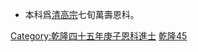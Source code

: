 {{Navbox
|name = 乾隆四十五年庚子恩科殿試金榜
|title = 乾隆四十五年（[[1780年]]）庚子恩科殿試金榜
|titlestyle = background-color:#FFD700;
|image =
|style = width:100%;text-align:center; 
|groupstyle = text-align:center; background-color:#FFD700;
|liststyle = text-align:center;
|state = {{{state<includeonly>|collapsed</includeonly>}}}
|group1 = 第一甲<br>賜進士及第<br>共3名
|list1 = '''[[汪如洋]]''' - '''[[江德量]]''' - '''[[程昌期]]'''

|group2 = 第二甲<br>賜進士出身<br>共51名
|list2 = [[關槐|關　槐]] - [[陸伯焜]] - [[史國華]] - [[吳甸華]] - [[程維岳]] - [[初彭齡]] - [[吳蔚光]] - [[虞友光]] - [[甘立猷]] - [[莊述祖]]<br>[[范鏊|范　鏊]] - [[王宗炎|王宗琰]] - [[徐志晉]] - [[漆成美]] - [[李瀚 (乾隆進士)|李　瀚]] - [[謝振定]] - [[李銘|李　銘]] - [[平遠 (乾隆進士)|平　遠]] - [[沈南春]] - [[錢塘 (乾隆進士)|錢　塘]]<br>[[李惇 (清朝)|李　惇]] - [[范寶瑔]] - [[吳樹萱]] - [[劉青照]] - [[陳培英]] - [[許兆棠]] - [[沈振鵬]] - [[游光纘]] - [[劉汝謩]] - [[高棫生]]<br>[[宋受|宋　受]] - [[陳有會]] - [[朱杲|朱　杲]] - [[徐瀾|徐　瀾]] - [[盧蔭蕙]] - [[王元梅]] - [[彭錫珖]] - [[柴模|柴　模]] - [[張汝諧]] - [[程琰|程　琰]]<br>[[蘇於洛]] - [[陳鴻舉]] - [[陳震 (乾隆進士)|陳　震]] - [[王霖 (乾隆進士)|王　霖]] - [[王應申]] - [[雷純|雷　純]] - [[劉曙|劉　曙]] - [[金光悌]] - [[錢𩆩|錢　{{僻字|𩆩}}]] - [[馮兆峋]]<br>[[吳棠 (乾隆進士)|吳　棠]]<span style="color: #FFFFFF;"> - －－－ - －－－ - －－－ - －－－ - －－－ - －－－ - －－－ - －－－ - －－－</span>

|group3 = 第三甲<br>賜同進士出身<br>共101名
|list3 = [[張丙震]] - [[朱彤|朱　彤]] - [[傅淵季]] - [[張金銘]] - [[段琦|段　琦]] - [[楊繼熊]] - [[張昌運]] - [[王覲宸]] - [[王晟|王　晟]] - [[武億|武　億]]<br>[[胡克家]] - [[劉顯祖]] - [[章朝栻]] - [[蔣師爚]] - [[趙驤 (乾隆庚子進士)|趙　驤]] - [[李崇禮]] - [[宋鳴珂]] - [[張國泰]] - [[史曠如]] - [[張駿 (乾隆進士)|張　駿]]<br>[[黃義超]] - [[徐鑒 (乾隆進士)|徐　鑒]] - [[鄭應簡]] - [[郭在達]] - [[王之藩]] - [[王密|王　密]] - [[單稽|單　稽]] - [[荆曜|荆　曜]] - [[周召|周　召]] - [[傅景錞]]<br>[[李紅|李　紅]] - [[曹玉樹]] - [[吳應斗]] - [[周之适]] - [[王綏祖]] - [[李保泰]] - [[周拱|周　拱]] - [[俞廷柏]] - [[紀徵善]] - [[馮文濤]]<br>[[李光時]] - [[陳春波]] - [[黃晃|黃　晃]] - [[田種玉 (乾隆進士)|田種玉]] - [[徐汝瀾]] - [[羅楷|羅　楷]] - [[周大業 (乾隆進士)|周大業]] - [[葛豫章]] - [[陸廷樞]] - [[吳寬 (乾隆進士)|吳　寬]]<br>[[潘漢|潘　漢]] - [[原遜志]] - [[牟鴻騫]] - [[解元爖]] - [[馬景符]] - [[鄭光策]] - [[陳鴻漸 (乾隆進士)|陳鴻漸]] - [[郭乾|郭　-{乾}-]] - [[許士煌]] - [[張肇揆]]<br>[[崔應書]] - [[涂樑|-{涂}-　樑]] - [[羅楚望]] - [[余德洋]] - [[蔡楫|蔡　楫]] - [[羅拔|羅　拔]] - [[南濟漢]] - [[崔特峯]] - [[王洪序]] - [[黃吉芬]]<br>[[李治泰]] - [[陳熷|陳　熷]] - [[郭依山]] - [[羅修造]] - [[張太冲]] - [[薩彬圖]] - [[溫聞源]] - [[李岐生]] - [[張廷弼]] - [[鍾文韞]]<br>[[楊嘉材]] - [[劉具斌]] - [[何廣生]] - [[李奕疇]] - [[王如茂]] - [[亢福|亢　福]] - [[法式善|運　昌]] - [[袁正己]] - [[王雄飛]] - [[包致和]]<br>[[張漣|張　漣]] - [[謝王選]] - [[趙顧|趙　顧]] - [[高三畏]] - [[竇桂馥]] - [[徐準 (乾隆進士)|徐　準]] - [[岳興阿 (顏扎氏)|岳興阿]] - [[何愚|何　愚]] - [[孫厚德]] - [[劉爾葵]]<br>[[陳聖宗 (乾隆進士)|陳聖宗]]<span style="color: #FFFFFF;"> - －－－ - －－－ - －－－ - －－－ - －－－ - －－－ - －－－ - －－－ - －－－</span>

|group4 = 欽賜進士出身<br>共1名
|list4 = [[郭鍾岳]]
|belowstyle = text-align: center; background-color:#FFD700;
|below='''前一科：[[Template:乾隆四十三年戊戌科殿試金榜|乾隆四十三年戊戌科]]　'''·'''　後一科：[[Template:乾隆四十六年辛丑科殿試金榜|乾隆四十六年辛丑科]]'''<br>'''同科進士：[[Template:乾隆四十五年庚子恩科武殿試金榜|乾隆四十五年庚子武恩科]]'''
}}
[[Category:乾隆四十五年庚子恩科進士]]
<noinclude>
[[Category:乾隆四十五年庚子恩科進士| ]][[Category:清朝進士模板|乾隆45]]
*本科爲[[清高宗]]七旬萬壽恩科。</noinclude>